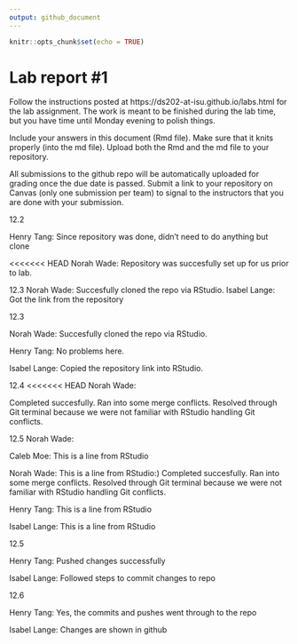 ```yaml
---
output: github_document
---
```


<!-- README.md is generated from README.Rmd. Please edit the README.Rmd file -->


```r
knitr::opts_chunk$set(echo = TRUE)
```

# Lab report #1

Follow the instructions posted at https://ds202-at-isu.github.io/labs.html for the lab assignment. The work is meant to be finished during the lab time, but you have time until Monday evening to polish things.

Include your answers in this document (Rmd file). Make sure that it knits properly (into the md file). Upload both the Rmd and the md file to your repository.  

All submissions to the github repo will be automatically uploaded for grading once the due date is passed.
Submit a link to your repository on Canvas (only one submission per team) to signal to the instructors that you are done with your submission.


12.2

Henry Tang:
Since repository was done, didn't need to do anything but clone

<<<<<<< HEAD
Norah Wade: 
Repository was succesfully set up for us prior to lab.

12.3
Norah Wade: 
Succesfully cloned the repo via RStudio. 
Isabel Lange: Got the link from the repository

12.3

Norah Wade: Succesfully cloned the repo via RStudio. 




Henry Tang: No problems here.

Isabel Lange: Copied the repository link into RStudio.

12.4
<<<<<<< HEAD
Norah Wade: 


Completed succesfully. Ran into some merge conflicts. Resolved
through Git terminal because we were not familiar with RStudio handling Git conflicts.

12.5
Norah Wade:


Caleb Moe:
This is a line from RStudio

Norah Wade: This is a line from RStudio:)
Completed succesfully. Ran into some merge conflicts. Resolved
through Git terminal because we were not familiar with RStudio handling Git conflicts.

Henry Tang:
This is a line from RStudio

Isabel Lange:
This is a line from RStudio

12.5

Henry Tang:
Pushed changes successfully

Isabel Lange: Followed steps to commit changes to repo

12.6

Henry Tang:
Yes, the commits and pushes went through to the repo

Isabel Lange:
Changes are shown in github
